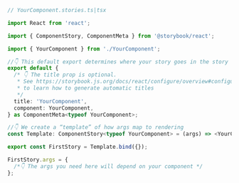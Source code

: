 ```ts
// YourComponent.stories.ts|tsx

import React from 'react';

import { ComponentStory, ComponentMeta } from '@storybook/react';

import { YourComponent } from './YourComponent';

//👇 This default export determines where your story goes in the story list
export default {
  /* 👇 The title prop is optional.
   * See https://storybook.js.org/docs/react/configure/overview#configure-story-loading
   * to learn how to generate automatic titles
   */
  title: 'YourComponent',
  component: YourComponent,
} as ComponentMeta<typeof YourComponent>;

//👇 We create a “template” of how args map to rendering
const Template: ComponentStory<typeof YourComponent> = (args) => <YourComponent {...args} />;

export const FirstStory = Template.bind({});

FirstStory.args = {
  /*👇 The args you need here will depend on your component */
};
```